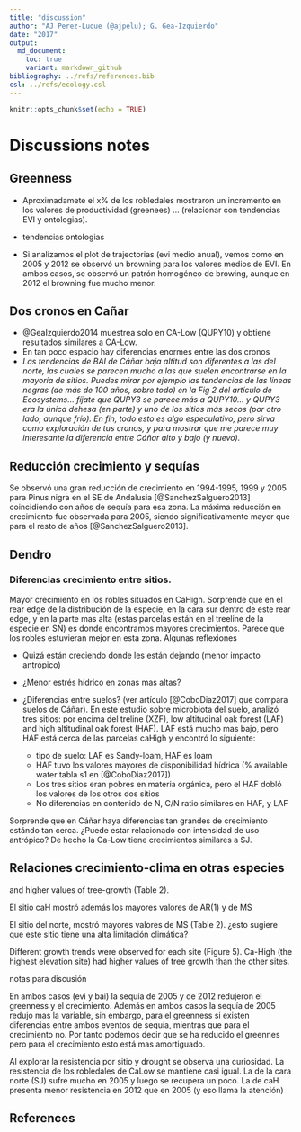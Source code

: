 ```yaml
---
title: "discussion"
author: "AJ Perez-Luque (@ajpelu); G. Gea-Izquierdo"
date: "2017"
output:  
  md_document:
    toc: true
    variant: markdown_github
bibliography: ../refs/references.bib
csl: ../refs/ecology.csl
---
```


```r
knitr::opts_chunk$set(echo = TRUE)
```

# Discussions notes  

## Greenness 

* Aproximadamete el x% de los robledales mostraron un incremento en los valores de productividad (greenees) ... (relacionar con tendencias EVI y ontologias).
* tendencias ontologias 

* Si analizamos el plot de trajectorias (evi medio anual), vemos como en 2005 y 2012 se observó un browning para los valores medios de EVI. En ambos casos, se observó un patrón homogéneo de browing, aunque en 2012 el browning fue mucho menor. 


## Dos cronos en Cañar 
* @GeaIzquierdo2014 muestrea solo en CA-Low (QUPY10) y obtiene resultados similares a CA-Low. 
* En tan poco espacio hay diferencias enormes entre las dos cronos
* *Las tendencias de BAI de Cáñar baja altitud son diferentes a las del norte, las cuales se parecen mucho a las que suelen encontrarse en la mayoría de sitios. Puedes mirar por ejemplo las tendencias de las líneas negras (de más de 100 años, sobre todo) en la Fig 2 del artículo de Ecosystems… fíjate que QUPY3 se parece más a QUPY10… y QUPY3 era la única dehesa (en parte) y uno de los sitios más secos (por otro lado, aunque frío). En fin, todo esto es algo especulativo, pero sirva como exploración de tus cronos, y para mostrar que me parece muy interesante la diferencia entre Cáñar alto y bajo (y nuevo).* 

## Reducción crecimiento y sequías 

Se observó una gran reducción de crecimiento en 1994-1995, 1999 y 2005 para Pinus nigra en el SE de Andalusia [@SanchezSalguero2013] coincidiendo con años de sequía para esa zona. La máxima reducción en crecimiento fue observada para 2005, siendo significativamente mayor que para el resto de años [@SanchezSalguero2013].


## Dendro

### Diferencias crecimiento entre sitios. 
Mayor crecimiento en los robles situados en CaHigh. Sorprende que en el rear edge de la distribución de la especie, en la cara sur dentro de este rear edge, y en la parte mas alta (estas parcelas están en el treeline de la especie en SN) es donde encontramos mayores crecimientos. Parece que los robles estuvieran mejor en esta zona. Algunas reflexiones

* Quizá están creciendo donde les están dejando (menor impacto antrópico)
* ¿Menor estrés hídrico en zonas mas altas? 
* ¿Diferencias entre suelos? (ver artículo [@CoboDiaz2017] que compara suelos de Cáñar). En este estudio sobre microbiota del suelo, analizó tres sitios: por encima del treline (XZF), low altitudinal oak forest (LAF) and high altitudinal oak forest (HAF). LAF está mucho mas bajo, pero HAF está cerca de las parcelas caHigh y encontró lo siguiente: 

  * tipo de suelo: LAF es Sandy-loam, HAF es loam
  * HAF tuvo los valores mayores de disponibilidad hídrica (% available water tabla s1 en [@CoboDiaz2017]) 
  * Los tres sitios eran pobres en materia orgánica, pero el HAF dobló los valores de los otros dos sitios
  * No diferencias en contenido de N, C/N ratio similares en HAF, y LAF


Sorprende que en Cáñar haya diferencias tan grandes de crecimiento estándo tan cerca. ¿Puede estar relacionado con intensidad de uso antrópico? De hecho la Ca-Low tiene crecimientos similares a SJ. 



## Relaciones crecimiento-clima en otras especies 


























and higher values of tree-growth (Table 2). 

El sitio caH mostró además los mayores valores de AR(1) y de MS

El sitio del norte, mostró mayores valores de MS (Table 2). ¿esto sugiere que este sitio tiene una alta limitación climática? 


Different growth trends were observed for each site (Figure 5). Ca-High (the highest elevation site) had higher values of tree growth than the other sites. 











notas para discusión 

En ambos casos (evi y bai) la sequía de 2005 y de 2012 redujeron el greenness y el crecimiento. Además en ambos casos la sequía de 2005 redujo mas la variable, sin embargo, para el greenness si existen diferencias entre ambos eventos de sequía, mientras que para el crecimiento no. Por tanto podemos decir que se ha reducido el greennes pero para el crecimiento esto está mas amortiguado. 

Al explorar la resistencia por sitio y drought se observa una curiosidad. La resistencia de los robledales de CaLow se mantiene casi igual. La de la cara norte (SJ) sufre mucho en 2005 y luego se recupera un poco. La de caH presenta menor resistencia en 2012 que en 2005 (y eso llama la atención)








## References 
